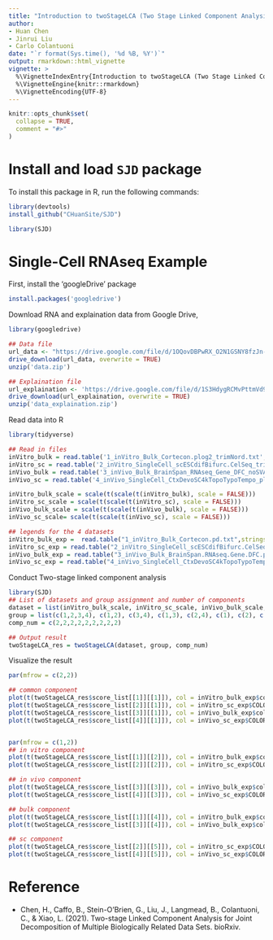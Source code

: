 ```yaml
---
title: "Introduction to twoStageLCA (Two Stage Linked Component Analysis)"
author: 
- Huan Chen
- Jinrui Liu
- Carlo Colantuoni
date: "`r format(Sys.time(), '%d %B, %Y')`"
output: rmarkdown::html_vignette
vignette: >
  %\VignetteIndexEntry{Introduction to twoStageLCA (Two Stage Linked Component Analysis)}
  %\VignetteEngine{knitr::rmarkdown}
  %\VignetteEncoding{UTF-8}
---
```


```r
knitr::opts_chunk$set(
  collapse = TRUE,
  comment = "#>"
)
```

# Install and load `SJD` package

To install this package in R, run the following commands:

```R
library(devtools)
install_github("CHuanSite/SJD")
```

```r
library(SJD)
```

# Single-Cell RNAseq Example

First, install the 'googleDrive' package

```r
install.packages('googledrive')
```

Download RNA and explaination data from Google Drive,

```r
library(googledrive)

## Data file 
url_data <- "https://drive.google.com/file/d/1OQovDBPwRX_O2N1GSNY8fzJn-p3-fwQV/view?usp=sharing"
drive_download(url_data, overwrite = TRUE)
unzip('data.zip')

## Explaination file
url_explaination <- 'https://drive.google.com/file/d/1S3HdygRCMvPttmVd9cix4GskWj1VPJaM/view?usp=sharing'
drive_download(url_explaination, overwrite = TRUE)
unzip('data_explaination.zip')
```

Read data into R

```r
library(tidyverse)

## Read in files
inVitro_bulk = read.table('1_inVitro_Bulk_Cortecon.plog2_trimNord.txt', stringsAsFactors = FALSE, header = TRUE) %>% select(-1) %>% as.matrix
inVitro_sc = read.table('2_inVitro_SingleCell_scESCdifBifurc.CelSeq_trimNord.txt', stringsAsFactors = FALSE, header = TRUE) %>% select(-1) %>% as.matrix
inVivo_bulk = read.table('3_inVivo_Bulk_BrainSpan_RNAseq_Gene_DFC_noSVA_plog2_trimNord.txt', stringsAsFactors = FALSE, header = TRUE) %>% select(-1) %>% as.matrix
inVivo_sc = read.table('4_inVivo_SingleCell_CtxDevoSC4kTopoTypoTempo_plog2_trimNord.txt', stringsAsFactors = FALSE, header = TRUE) %>% select(-1) %>% as.matrix

inVitro_bulk_scale = scale(t(scale(t(inVitro_bulk), scale = FALSE)))
inVitro_sc_scale = scale(t(scale(t(inVitro_sc), scale = FALSE)))
inVivo_bulk_scale = scale(t(scale(t(inVivo_bulk), scale = FALSE)))
inVivo_sc_scale= scale(t(scale(t(inVivo_sc), scale = FALSE)))

## legends for the 4 datasets
inVitro_bulk_exp =  read.table("1_inVitro_Bulk_Cortecon.pd.txt",stringsAsFactors = FALSE, header = T)
inVitro_sc_exp = read.table("2_inVitro_SingleCell_scESCdifBifurc.CelSeq.pd.txt", stringsAsFactors = FALSE, header = T)
inVivo_bulk_exp = read.table("3_inVivo_Bulk_BrainSpan.RNAseq.Gene.DFC.pd.txt", stringsAsFactors = FALSE, header = T)
inVivo_sc_exp = read.table("4_inVivo_SingleCell_CtxDevoSC4kTopoTypoTempo.pd.txt", stringsAsFactors = FALSE, header = T)
```

Conduct Two-stage linked component analysis

```r
library(SJD)
## List of datasets and group assignment and number of components
dataset = list(inVitro_bulk_scale, inVitro_sc_scale, inVivo_bulk_scale, inVivo_sc_scale)
group = list(c(1,2,3,4), c(1,2), c(3,4), c(1,3), c(2,4), c(1), c(2), c(3), c(4))
comp_num = c(2,2,2,2,2,2,2,2,2)

## Output result
twoStageLCA_res = twoStageLCA(dataset, group, comp_num)
```

Visualize the result

```r
par(mfrow = c(2,2))

## common component
plot(t(twoStageLCA_res$score_list[[1]][[1]]), col = inVitro_bulk_exp$color, pch = 16, xlab = "PC1", ylab = "PC2", main = "common: inVitro_bulk", cex = 2, cex.axis = 1, cex.lab = 1, cex.main = 1)
plot(t(twoStageLCA_res$score_list[[2]][[1]]), col = inVitro_sc_exp$COLORby.DCX, pch = 16, xlab = "PC1", ylab = "PC2", main = "common: inVitro_sc", cex = 2, cex.axis = 1, cex.lab = 1, cex.main = 1)
plot(t(twoStageLCA_res$score_list[[3]][[1]]), col = inVivo_bulk_exp$color, pch = 16, xlab = "PC1", ylab = "PC2", main = "common: inVivo_bulk", cex = 2, cex.axis = 1, cex.lab = 1, cex.main = 1)
plot(t(twoStageLCA_res$score_list[[4]][[1]]), col = inVivo_sc_exp$COLORby.DCX, pch = 16, xlab = "PC1", ylab = "PC2", main = "common: inVivo_sc", cex = 2, cex.axis = 1, cex.lab = 1, cex.main = 1)


par(mfrow = c(1,2))
## in vitro component
plot(t(twoStageLCA_res$score_list[[1]][[2]]), col = inVitro_bulk_exp$color, pch = 16, xlab = "PC1", ylab = "PC2", main = "common: inVitro_bulk", cex = 2, cex.axis = 1, cex.lab = 1, cex.main = 1)
plot(t(twoStageLCA_res$score_list[[2]][[2]]), col = inVitro_sc_exp$COLORby.DCX, pch = 16, xlab = "PC1", ylab = "PC2", main = "common: inVitro_sc", cex = 2, cex.axis = 1, cex.lab = 1, cex.main = 1)

## in vivo component
plot(t(twoStageLCA_res$score_list[[3]][[3]]), col = inVivo_bulk_exp$color, pch = 16, xlab = "PC1", ylab = "PC2", main = "common: inVivo_bulk", cex = 2, cex.axis = 1, cex.lab = 1, cex.main = 1)
plot(t(twoStageLCA_res$score_list[[4]][[3]]), col = inVivo_sc_exp$COLORby.DCX, pch = 16, xlab = "PC1", ylab = "PC2", main = "common: inVivo_sc", cex = 2, cex.axis = 1, cex.lab = 1, cex.main = 1)

## bulk component
plot(t(twoStageLCA_res$score_list[[1]][[4]]), col = inVitro_bulk_exp$color, pch = 16, xlab = "PC1", ylab = "PC2", main = "common: inVitro_bulk", cex = 2, cex.axis = 1, cex.lab = 1, cex.main = 1)
plot(t(twoStageLCA_res$score_list[[3]][[4]]), col = inVivo_bulk_exp$color, pch = 16, xlab = "PC1", ylab = "PC2", main = "common: inVivo_bulk", cex = 2, cex.axis = 1, cex.lab = 1, cex.main = 1)

## sc component
plot(t(twoStageLCA_res$score_list[[2]][[5]]), col = inVitro_sc_exp$COLORby.DCX, pch = 16, xlab = "PC1", ylab = "PC2", main = "common: inVitro_sc", cex = 2, cex.axis = 1, cex.lab = 1, cex.main = 1)
plot(t(twoStageLCA_res$score_list[[4]][[5]]), col = inVivo_sc_exp$COLORby.DCX, pch = 16, xlab = "PC1", ylab = "PC2", main = "common: inVivo_sc", cex = 2, cex.axis = 1, cex.lab = 1, cex.main = 1)
```

# Reference 

- Chen, H., Caffo, B., Stein-O'Brien, G., Liu, J., Langmead, B., Colantuoni, C., & Xiao, L. (2021). Two-stage Linked Component Analysis for Joint Decomposition of Multiple Biologically Related Data Sets. bioRxiv.

